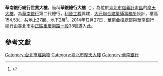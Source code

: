 {{Infobox Skyscraper
| building_name = 華南銀行總行世貿大樓<br><small>Hua Nan Commercial Bank Corporate Plaza</small>
| image = Hua Nan Commercial Bank Corporate Plaza 20160723c.jpg
| location = [[信義區_(台北市)|信義區]][[松仁路_(台北市)|松仁路]]123號
| location_country = {{ROC-TW}}
| location_city = [[臺北市|臺北市]]
| built = 
| use = 
| status = {{green|竣工}}
| height = {{convert|154.5|m|ft|1|abbr=on}}<ref name="fencmag"/>
| floor_count = 地上27層<ref name="fencmag"/>
| floor_area = 52,131.74平方公尺<ref name="fencmag"/>
| elevator_count = 
| architect = 
| skyscraperpage_id = 
| start_date = 2010年12月17日<ref name="fencmag"/>
| completion_date = 2014年3月31日<ref name="fencmag"/>
}}

'''華南銀行總行世貿大樓'''，簡稱'''華銀總行大樓'''（{{lang-en|Hua Nan Commercial Bank Corporate Plaza}}），為位於[[臺北市|臺北市]][[信義計畫區|信義計畫區]]的[[摩天大樓|摩天大樓]]，為[[華南銀行|華南銀行]]第二代總行，[[利晉工程|利晉工程]]興建，[[大元聯合建築師事務所|大元聯合建築師事務所]]設計，樓高154.5米，共地上27層、地下2層<ref name="fencmag">{{cite web|url=http://www.lijin.com.tw/projectInfo.asp?id=VPOLUSEPBECIJRCCHMJY|title=華南商銀總行世貿大樓新建工程主體工程|publisher=利晉工程股份有限公司|accessdate=2016-04-24}}</ref>。2014年12月27日，[[華南金控|華南金控]]總部與華南銀行總行由臺北市[[中正區_(臺北市)|中正區]][[重慶南路_(臺北市)|重慶南路一段]]38號遷入此。

==參考文獻==
{{reflist}}

{{commons category|Hua Nan Commercial Bank Corporate Plaza}}

{{台灣摩天大樓}}
{{信義計畫區}}

[[Category:台北市建築物|Category:台北市建築物]]
[[Category:臺北市摩天大樓|Category:臺北市摩天大樓]]
[[Category:華南銀行|Category:華南銀行]]